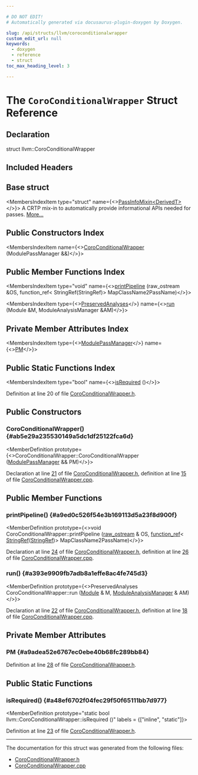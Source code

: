 ```yaml
---

# DO NOT EDIT!
# Automatically generated via docusaurus-plugin-doxygen by Doxygen.

slug: /api/structs/llvm/coroconditionalwrapper
custom_edit_url: null
keywords:
  - doxygen
  - reference
  - struct
toc_max_heading_level: 3

---
```





# The `CoroConditionalWrapper` Struct Reference

<DoxygenPage pluginConfig={pluginConfig}>



## Declaration

<CodeBlock>struct llvm::CoroConditionalWrapper</CodeBlock>

## Included Headers

<IncludesList>
<IncludesListItem
  filePath="llvm/Transforms/Coroutines/CoroConditionalWrapper.h"
  permalink="/docs/api/files/include/include/llvm/include/llvm/transforms/include/llvm/transforms/coroutines/coroconditionalwrapper-h"
  isLocal="true" />
</IncludesList>

## Base struct

<MembersIndex>

<MembersIndexItem
  type="struct"
  name={<><a href="/docs/api/structs/llvm/passinfomixin">PassInfoMixin&lt;DerivedT&gt;</a></>}>
A CRTP mix-in to automatically provide informational APIs needed for passes. <a href="/docs/api/structs/llvm/passinfomixin/#details">More...</a>
</MembersIndexItem>

</MembersIndex>

## Public Constructors Index

<MembersIndex>

<MembersIndexItem
  name={<><a href="#ab5e29a235530149a5dc1df25122fca6d">CoroConditionalWrapper</a> (ModulePassManager &amp;&amp;)</>}>
</MembersIndexItem>

</MembersIndex>

## Public Member Functions Index

<MembersIndex>

<MembersIndexItem
  type="void"
  name={<><a href="#a9ed0c526f54e3b169113d5a23f8d900f">printPipeline</a> (raw&#95;ostream &amp;OS, function&#95;ref&lt; StringRef(StringRef)&gt; MapClassName2PassName)</>}>
</MembersIndexItem>

<MembersIndexItem
  type={<><a href="/docs/api/classes/llvm/preservedanalyses">PreservedAnalyses</a></>}
  name={<><a href="#a393e9909fb7adb8a1effe8ac4fe745d3">run</a> (Module &amp;M, ModuleAnalysisManager &amp;AM)</>}>
</MembersIndexItem>

</MembersIndex>

## Private Member Attributes Index

<MembersIndex>

<MembersIndexItem
  type={<><a href="/docs/api/namespaces/llvm/#a79ab9199d2ba6a1c9cac2b79efc194a3">ModulePassManager</a></>}
  name={<><a href="#a9adea52e6767ec0ebe40b68fc289bb84">PM</a></>}>
</MembersIndexItem>

</MembersIndex>

## Public Static Functions Index

<MembersIndex>

<MembersIndexItem
  type="bool"
  name={<><a href="#a48ef6702f04fec29f50f65111bb7d977">isRequired</a> ()</>}>
</MembersIndexItem>

</MembersIndex>


Definition at line 20 of file <a href="/docs/api/files/include/include/llvm/include/llvm/transforms/include/llvm/transforms/coroutines/coroconditionalwrapper-h">CoroConditionalWrapper.h</a>.

<SectionDefinition>

## Public Constructors

### CoroConditionalWrapper() {#ab5e29a235530149a5dc1df25122fca6d}

<MemberDefinition
  prototype={<>CoroConditionalWrapper::CoroConditionalWrapper (<a href="/docs/api/namespaces/llvm/#a79ab9199d2ba6a1c9cac2b79efc194a3">ModulePassManager</a> &amp;&amp; PM)</>}>

Declaration at line <a href="/docs/api/files/include/include/llvm/include/llvm/transforms/include/llvm/transforms/coroutines/coroconditionalwrapper-h/#l00021">21</a> of file <a href="/docs/api/files/include/include/llvm/include/llvm/transforms/include/llvm/transforms/coroutines/coroconditionalwrapper-h">CoroConditionalWrapper.h</a>, definition at line <a href="/docs/api/files/lib/lib/transforms/lib/transforms/coroutines/coroconditionalwrapper-cpp/#l00015">15</a> of file <a href="/docs/api/files/lib/lib/transforms/lib/transforms/coroutines/coroconditionalwrapper-cpp">CoroConditionalWrapper.cpp</a>.
</MemberDefinition>

</SectionDefinition>

<SectionDefinition>

## Public Member Functions

### printPipeline() {#a9ed0c526f54e3b169113d5a23f8d900f}

<MemberDefinition
  prototype={<>void CoroConditionalWrapper::printPipeline (<a href="/docs/api/classes/llvm/raw-ostream">raw&#95;ostream</a> &amp; OS, <a href="/docs/api/classes/llvm/function-ref">function&#95;ref</a>&lt; <a href="/docs/api/classes/llvm/stringref">StringRef</a>(<a href="/docs/api/classes/llvm/stringref">StringRef</a>)&gt; MapClassName2PassName)</>}>

Declaration at line <a href="/docs/api/files/include/include/llvm/include/llvm/transforms/include/llvm/transforms/coroutines/coroconditionalwrapper-h/#l00024">24</a> of file <a href="/docs/api/files/include/include/llvm/include/llvm/transforms/include/llvm/transforms/coroutines/coroconditionalwrapper-h">CoroConditionalWrapper.h</a>, definition at line <a href="/docs/api/files/lib/lib/transforms/lib/transforms/coroutines/coroconditionalwrapper-cpp/#l00026">26</a> of file <a href="/docs/api/files/lib/lib/transforms/lib/transforms/coroutines/coroconditionalwrapper-cpp">CoroConditionalWrapper.cpp</a>.
</MemberDefinition>

### run() {#a393e9909fb7adb8a1effe8ac4fe745d3}

<MemberDefinition
  prototype={<>PreservedAnalyses CoroConditionalWrapper::run (<a href="/docs/api/classes/llvm/module">Module</a> &amp; M, <a href="/docs/api/namespaces/llvm/#af9c9208365fd9ce11392b4d79485e259">ModuleAnalysisManager</a> &amp; AM)</>}>

Declaration at line <a href="/docs/api/files/include/include/llvm/include/llvm/transforms/include/llvm/transforms/coroutines/coroconditionalwrapper-h/#l00022">22</a> of file <a href="/docs/api/files/include/include/llvm/include/llvm/transforms/include/llvm/transforms/coroutines/coroconditionalwrapper-h">CoroConditionalWrapper.h</a>, definition at line <a href="/docs/api/files/lib/lib/transforms/lib/transforms/coroutines/coroconditionalwrapper-cpp/#l00018">18</a> of file <a href="/docs/api/files/lib/lib/transforms/lib/transforms/coroutines/coroconditionalwrapper-cpp">CoroConditionalWrapper.cpp</a>.
</MemberDefinition>

</SectionDefinition>

<SectionDefinition>

## Private Member Attributes

### PM {#a9adea52e6767ec0ebe40b68fc289bb84}

<MemberDefinition
  prototype="ModulePassManager llvm::CoroConditionalWrapper::PM">

Definition at line <a href="/docs/api/files/include/include/llvm/include/llvm/transforms/include/llvm/transforms/coroutines/coroconditionalwrapper-h/#l00028">28</a> of file <a href="/docs/api/files/include/include/llvm/include/llvm/transforms/include/llvm/transforms/coroutines/coroconditionalwrapper-h">CoroConditionalWrapper.h</a>.
</MemberDefinition>

</SectionDefinition>

<SectionDefinition>

## Public Static Functions

### isRequired() {#a48ef6702f04fec29f50f65111bb7d977}

<MemberDefinition
  prototype="static bool llvm::CoroConditionalWrapper::isRequired ()"
  labels = {["inline", "static"]}>

Definition at line <a href="/docs/api/files/include/include/llvm/include/llvm/transforms/include/llvm/transforms/coroutines/coroconditionalwrapper-h/#l00023">23</a> of file <a href="/docs/api/files/include/include/llvm/include/llvm/transforms/include/llvm/transforms/coroutines/coroconditionalwrapper-h">CoroConditionalWrapper.h</a>.
</MemberDefinition>

</SectionDefinition>

<hr/>

The documentation for this struct was generated from the following files:

<ul>
<li><a href="/docs/api/files/include/include/llvm/include/llvm/transforms/include/llvm/transforms/coroutines/coroconditionalwrapper-h">CoroConditionalWrapper.h</a></li>
<li><a href="/docs/api/files/lib/lib/transforms/lib/transforms/coroutines/coroconditionalwrapper-cpp">CoroConditionalWrapper.cpp</a></li>
</ul>

</DoxygenPage>
